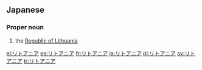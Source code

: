 ==Japanese==
===Proper noun===
{{ja-pos|ka|proper|rom=Ritoania|hidx=りとあにあ}}

# the [[Lithuania|Republic of Lithuania]]

[[el:リトアニア]]
[[es:リトアニア]]
[[fr:リトアニア]]
[[ja:リトアニア]]
[[pl:リトアニア]]
[[sv:リトアニア]]
[[tr:リトアニア]]